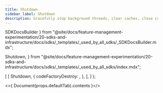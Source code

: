 ```yaml
---
title: Shutdown
sidebar_label: Shutdown
description: Gracefully stop background threads, clear caches, close connections, and flush data.
---
```


  SDKDocsBuilder
} from "@site/docs/feature-management-experimentation/20-sdks-and-infrastructure/docs/sdks/_templates/_used_by_all_sdks/_SDKDocsBuilder.mdx";

  Shutdown,
} from "@site/docs/feature-management-experimentation/20-sdks-and-infrastructure/docs/sdks/_templates/_used_by_all_sdks/index.mdx";



  [
    [
      Shutdown,
      {
        codeFactoryDestroy: <FactoryDestroy defaultTab={t} />,
      },
    ],
  ]
);

<>{ Document(props.defaultTab).contents }</>